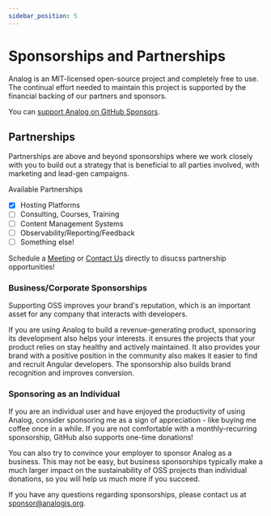 ```yaml
---
sidebar_position: 5
---
```



# Sponsorships and Partnerships

Analog is an MIT-licensed open-source project and completely free to use. The continual effort needed to maintain this project is supported by the financial backing of our partners and sponsors.

You can [support Analog on GitHub Sponsors](https://github.com/sponsors/brandonroberts).

## Partnerships

Partnerships are above and beyond sponsorships where we work closely with you to build out a strategy that is
beneficial to all parties involved, with marketing and lead-gen campaigns.

Available Partnerships

- [x] Hosting Platforms
- [ ] Consulting, Courses, Training
- [ ] Content Management Systems
- [ ] Observability/Reporting/Feedback
- [ ] Something else!

Schedule a [Meeting](https://calendly.com/brandontroberts/session) or [Contact Us](mailto:partnerships@analogjs.org?subject=Partnerships) directly to disucss partnership opportunities!

### Business/Corporate Sponsorships

Supporting OSS improves your brand's reputation, which is an important asset for any company that interacts with developers.

If you are using Analog to build a revenue-generating product, sponsoring its development also helps your interests. it ensures the projects that your product relies on stay healthy and actively maintained. It also provides your brand with a positive position in the community also makes it easier to find and recruit Angular developers. The sponsorship also builds brand recognition and improves conversion.

### Sponsoring as an Individual

If you are an individual user and have enjoyed the productivity of using Analog, consider sponsoring me as a sign of appreciation - like buying me coffee once in a while. If you are not comfortable with a monthly-recurring sponsorship, GitHub also supports one-time donations!

You can also try to convince your employer to sponsor Analog as a business. This may not be easy, but business sponsorships typically make a much larger impact on the sustainability of OSS projects than individual donations, so you will help us much more if you succeed.

If you have any questions regarding sponsorships, please contact us at sponsor@analogjs.org.
